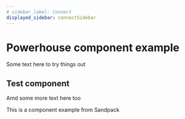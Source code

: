 ```yaml
---
# sidebar_label: Connect
displayed_sidebar: connectSidebar
---
```


# Powerhouse component example

Some text here to try things out

## Test component
Amd some more text here too


This is a component example from Sandpack

<br/>


<App />
